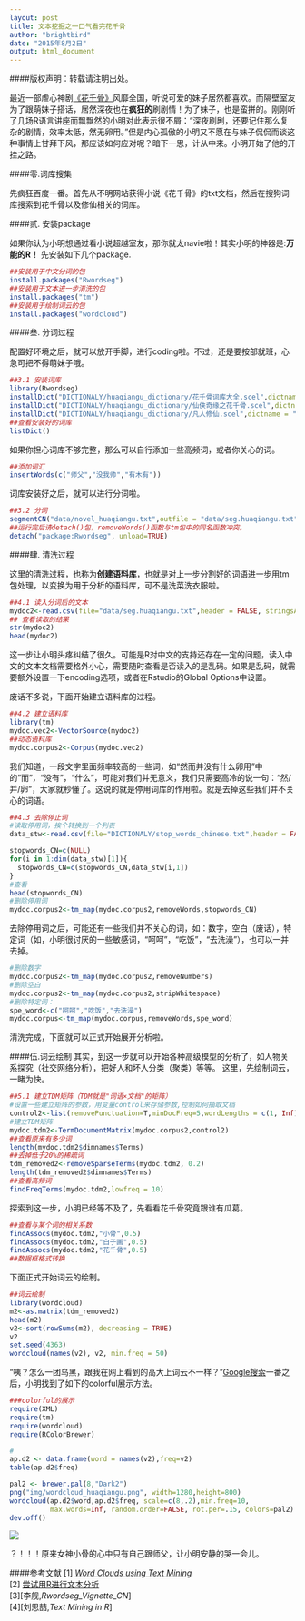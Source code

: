 ```yaml
---
layout: post
title: 文本挖掘之一口气看完花千骨
author: "brightbird"
date: "2015年8月2日"
output: html_document
---
```


####版权声明：转载请注明出处。

  
  
  最近一部虐心神剧[《花千骨》](http://baike.baidu.com/subview/3214193/12258556.htm)风靡全国，听说可爱的妹子居然都喜欢。而隔壁室友为了跟萌妹子搭话，居然深夜也在**疯狂的**刷剧情！为了妹子，也是蛮拼的。刚刚听了几场R语言讲座而飘飘然的小明对此表示很不屑：“深夜刷剧，还要记住那么复杂的剧情，效率太低，然无卵用。”但是内心孤傲的小明又不愿在与妹子侃侃而谈这种事情上甘拜下风，那应该如何应对呢？暗下一思，计从中来。小明开始了他的开挂之路。
  
####零.词库搜集

  先疯狂百度一番。首先从不明网站获得小说《花千骨》的txt文档，然后在搜狗词库搜索到花千骨以及修仙相关的词库。

####贰. 安装package

  如果你认为小明想通过看小说超越室友，那你就太navie啦！其实小明的神器是:**万能的R！**
  先安装如下几个package.
```r
##安装用于中文分词的包
install.packages("Rwordseg")
##安装用于文本进一步清洗的包
install.packages("tm")
##安装用于绘制词云的包
install.packages("wordcloud")
```

####叁. 分词过程

  配置好环境之后，就可以放开手脚，进行coding啦。不过，还是要按部就班，心急可把不得萌妹子哦。
```r
##3.1 安装词库
library(Rwordseg)
installDict("DICTIONALY/huaqiangu_dictionary/花千骨词库大全.scel",dictname = "huaqiangu1")
installDict("DICTIONALY/huaqiangu_dictionary/仙侠奇缘之花千骨.scel",dictname = "huaqiangu2")
installDict("DICTIONALY/huaqiangu_dictionary/凡人修仙.scel",dictname = "huaqiangu3")
##查看安装好的词库
listDict()
```

  如果你担心词库不够完整，那么可以自行添加一些高频词，或者你关心的词。
```r
##添加词汇
insertWords(c("师父","没我帅","有木有"))
```
  词库安装好之后，就可以进行分词啦。
```r
##3.2 分词
segmentCN("data/novel_huaqiangu.txt",outfile = "data/seg.huaqiangu.txt")
##运行完后请detach()包，removeWords()函数与tm包中的同名函数冲突。
detach("package:Rwordseg", unload=TRUE)
```

####肆. 清洗过程

  这里的清洗过程，也称为**创建语料库**，也就是对上一步分割好的词语进一步用tm包处理，以变换为用于分析的语料库，可不是洗菜洗衣服啦。
```r
##4.1 读入分词后的文本
mydoc2<-read.csv(file="data/seg.huaqiangu.txt",header = FALSE, stringsAsFactors =FALSE,sep ="",encoding = "UTF-8")
## 查看读取的结果
str(mydoc2)
head(mydoc2)
```
  这一步让小明头疼纠结了很久。可能是R对中文的支持还存在一定的问题，读入中文的文本文档需要格外小心，需要随时查看是否读入的是乱码。如果是乱码，就需要额外设置一下encoding选项，或者在Rstudio的Global Options中设置。
  
  废话不多说，下面开始建立语料库的过程。
```r
##4.2 建立语料库
library(tm)
mydoc.vec2<-VectorSource(mydoc2)
##动态语料库
mydoc.corpus2<-Corpus(mydoc.vec2)
```

  我们知道，一段文字里面频率较高的一些词，如“然而并没有什么卵用”中的"而"，"没有"，“什么”，可能对我们并无意义，我们只需要高冷的说一句：“然/并/卵”，大家就秒懂了。这说的就是停用词库的作用啦。就是去掉这些我们并不关心的词语。
```r
##4.3 去除停止词
#读取停用词，挨个转换到一个列表
data_stw<-read.csv(file="DICTIONALY/stop_words_chinese.txt",header = FALSE, stringsAsFactors =FALSE,sep ="")

stopwords_CN=c(NULL)
for(i in 1:dim(data_stw)[1]){
  stopwords_CN=c(stopwords_CN,data_stw[i,1])
}
#查看
head(stopwords_CN)
#删除停用词
mydoc.corpus2<-tm_map(mydoc.corpus2,removeWords,stopwords_CN)
```
  去除停用词之后，可能还有一些我们并不关心的词，如：数字，空白（废话），特定词（如，小明很讨厌的一些敏感词，“呵呵”，"吃饭"，"去洗澡"），也可以一并去掉。
  
```r
#删除数字
mydoc.corpus2<-tm_map(mydoc.corpus2,removeNumbers)   
#删除空白
mydoc.corpus2<-tm_map(mydoc.corpus2,stripWhitespace)              
#删除特定词：
spe_word<-c("呵呵","吃饭","去洗澡")
mydoc.corpus<-tm_map(mydoc.corpus,removeWords,spe_word)
```
  清洗完成，下面就可以正式开始展开分析啦。

####伍.词云绘制
  其实，到这一步就可以开始各种高级模型的分析了，如人物关系探究（社交网络分析），把好人和坏人分类（聚类）等等。
  这里，先绘制词云，一睹为快。
```r
##5.1 建立TDM矩阵（TDM就是"词语×文档"的矩阵）
#设置一些建立矩阵的参数，用变量control来存储参数,控制如何抽取文档
control2<-list(removePunctuation=T,minDocFreq=5,wordLengths = c(1, Inf))    
#建立TDM矩阵
mydoc.tdm2<-TermDocumentMatrix(mydoc.corpus2,control2)
##查看原来有多少词
length(mydoc.tdm2$dimnames$Terms)  
##去掉低于20%的稀疏词
tdm_removed2<-removeSparseTerms(mydoc.tdm2, 0.2) 
length(tdm_removed2$dimnames$Terms)
##查看高频词
findFreqTerms(mydoc.tdm2,lowfreq = 10)

```
  
  探索到这一步，小明已经等不及了，先看看花千骨究竟跟谁有瓜葛。
```r
##查看与某个词的相关系数
findAssocs(mydoc.tdm2,"小骨",0.5)
findAssocs(mydoc.tdm2,"白子画",0.5)
findAssocs(mydoc.tdm2,"花千骨",0.5)
##数据框格式转换

```

  下面正式开始词云的绘制。  
```r
##词云绘制
library(wordcloud)
m2<-as.matrix(tdm_removed2)
head(m2)
v2<-sort(rowSums(m2), decreasing = TRUE)
v2
set.seed(4363)
wordcloud(names(v2), v2, min.freq = 50)
```
  “咦？怎么一团乌黑，跟我在网上看到的高大上词云不一样？”[Google搜索](http://www.r-bloggers.com/word-clouds-using-text-mining/)一番之后，小明找到了如下的colorful展示方法。
```r
###colorful的展示
require(XML)
require(tm)
require(wordcloud)
require(RColorBrewer)

# 
ap.d2 <- data.frame(word = names(v2),freq=v2)
table(ap.d2$freq)

pal2 <- brewer.pal(8,"Dark2")
png("img/wordcloud_huaqiangu.png", width=1280,height=800)
wordcloud(ap.d2$word,ap.d2$freq, scale=c(8,.2),min.freq=10,
          max.words=Inf, random.order=FALSE, rot.per=.15, colors=pal2)
dev.off()

```
![](img/wordcloud_huaqiangu.png)  

  ？！！！原来女神小骨的心中只有自己跟师父，让小明安静的哭一会儿。
  
  
  
####参考文献
[1] [_Word Clouds using Text Mining_](http://www.r-bloggers.com/word-clouds-using-text-mining/)  
[2] [尝试用R进行文本分析](http://blog.sina.com.cn/s/blog_54f07aba0102vfsw.html)  
[3][李舰,_Rwordseg_Vignette_CN_]    
[4][刘思喆,_Text Mining in R_]    
  
  
